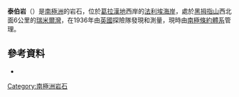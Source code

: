 {{coord|68|23|S|67|0|W|display=title}}

'''泰伯岩'''（{{lang-en|Tiber Rocks}}）是[[南極洲|南極洲]]的岩石，位於[[葛拉漢地|葛拉漢地]]西岸的[[法利埃海岸|法利埃海岸]]，處於[[黑拇指山|黑拇指山]]西北面6公里的[[瑞米爾灣|瑞米爾灣]]，在1936年由[[英國|英國]]探險隊發現和測量，現時由[[南極條約體系|南極條約體系]]管理。

==參考資料==
* {{usgs-gazetteer}}

{{DEFAULTSORT:Tiber Rocks}}
[[Category:南極洲岩石|Category:南極洲岩石]]


{{FallièresCoast-geo-stub}}
